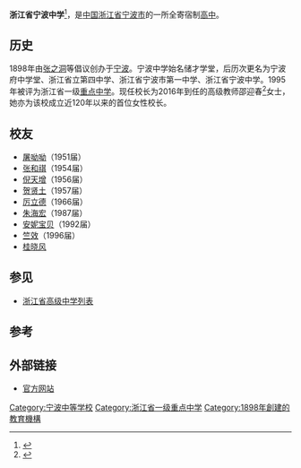 {{primarysources|time=2017-08-07T14:32:58+00:00}}
{{refimprove|time=2017-08-07T12:21:32+00:00}}
{{Infobox School
| name        = 浙江省宁波中学
| other_name  = ZHEJIANG NINGBO HIGH SCHOOL
| image       = 
| logo        = 
| motto       = 自律、自立、自强
| established = 1898年
| type        = [[高级中学|高级中学]]
| religion    = 
| affiliation = 
| district    = {{CHN}}[[浙江省|浙江省]][[宁波市|宁波市]][[宁波高教园区|高教园区]]
| grades      = 
| president   = 
| principal   = 邵迎春
| secretary   = 奚曾辉
| dean        = 
| college     = 
| house       = 
| sc          =
| cs          =
| faculty     = 200余人
| staff       = 
| students    = 1500余人
| area        = 
| athletics   = 
| conference  = 
| tree        =
| colors      = 
| mascot      = 
| magazine    = 
| address  = [[宁波市|宁波市]][[宁波高教园区|高教园区]]学府路61号
| telephone      = 0574-88126666 
| website  = http://www.nbzx.org/
}}

'''浙江省宁波中学'''<ref>{{cite web |url=http://www.nbzx.org/ |title=浙江省宁波中学 |language=zh |publisher=浙江省宁波中学 |accessdate=2017-08-07 |archive-url=https://web.archive.org/web/20080505060850/http://www.nbzx.org/ |archive-date=2008-05-05 |dead-url=yes }}</ref>，是[[中国|中国]][[浙江省|浙江省]][[宁波市|宁波市]]的一所全寄宿制[[高中|高中]]。

==历史==
1898年由[[张之洞|张之洞]]等倡议创办于[[宁波|宁波]]。宁波中学始名储才学堂，后历次更名为宁波府中学堂、浙江省立第四中学、浙江省宁波市第一中学、浙江省宁波中学。1995年被评为浙江省一级[[重点中学|重点中学]]。现任校长为2016年到任的高级教师邵迎春<ref>{{cite web |url=http://www.ziyuanku.com/xiaozhang/introduction/1212.html |title=邵迎春 浙江省宁波市宁波中学 |language=zh |accessdate=2017-08-07 |archive-url=https://web.archive.org/web/20170807192205/http://www.ziyuanku.com/xiaozhang/introduction/1212.html |archive-date=2017-08-07 |dead-url=yes }}</ref>女士，她亦为该校成立近120年以来的首位女性校长。

==校友==
*[[屠呦呦|屠呦呦]]（1951届）
*[[张和祺|张和祺]]（1954届）
*[[倪天增|倪天增]]（1956届）
*[[贺贤土|贺贤土]]（1957届）
*[[厉立德|厉立德]]（1966届）
*[[朱海宏|朱海宏]]（1987届）
*[[安妮宝贝|安妮宝贝]]（1992届）
*[[竺效|竺效]]（1996届）
*[[桂晓风|桂晓风]]

== 参见 ==
*[[浙江省高级中学列表|浙江省高级中学列表]]

==参考==
{{reflist}}

==外部链接==
*[https://web.archive.org/web/20080505060850/http://www.nbzx.org/ 官方网站]

{{DEFAULTSORT:ningbo zhongxue}}
[[Category:宁波中等学校|Category:宁波中等学校]]
[[Category:浙江省一级重点中学|Category:浙江省一级重点中学]]
[[Category:1898年創建的教育機構|Category:1898年創建的教育機構]]